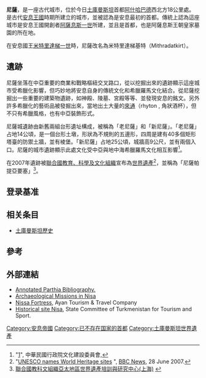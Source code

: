 {{noteTA
|G1=Country
}}
{{世界遗产概要表
|site_img = File:Nisa.jpg
|site_img_capt = 尼薩城遺跡
|site_img_width = 270px
|zh_name = 尼薩帕提亞要塞
|en_name = Parthian Fortresses of Nisa
|fr_name = Forteresses parthes de Nisa
|ID=1242
|country = {{TKM}}
| Region = 亚洲和太平洋地区
|criterion_c = (II)(III)
|rg_year = 2007
|ex_rg_year =
|remarks =
|org_url = http://whc.unesco.org/en/list/1242 
|map_img = 
|map_img_width = 
}}

'''尼薩'''，是一座古代城市，位於今日[[土庫曼斯坦|土庫曼斯坦]]首都[[阿什哈巴德|阿什哈巴德]]西北方18公里處。是古代[[安息王國|安息王國]]時期所建立的城市，並被認為是安息最初的首都。傳統上認為這座城市是安息王國開創者[[阿薩息斯一世|阿薩息斯一世]]所建，並且是首都，也是阿薩息斯王朝皇家墓園的所在地。

在安息國王[[米特里達梯一世_(帕提亞)|米特里達梯一世]]時，尼薩改名為米特里達梯基特（Mithradatkirt）。

==遺跡==

尼薩坐落在中亞重要的商業和戰略樞紐交叉路口，從以挖掘出來的遺跡顯示這座城市受希臘化影響，但巧妙地將安息自身的傳統文化和希臘羅馬文化結合。從尼薩挖掘出一些重要的建築物遺跡，如神殿、陵墓、宮殿等等、並發現安息的銘文。另外許多希臘化的藝術品被發掘出來，當地出土大量的[[來通|來通]]（rhyton , 角狀酒杯），但不只有希臘風格，也有中亞裝飾形式。

尼薩城遺跡由新舊兩組台形遺址構成，被稱為「老尼薩」和「新尼薩」。「老尼薩」占地14公頃，是一個台形土墩，形狀為不規則的五邊形，四周是建有40多個矩形塔臺的防禦土牆，並有棱堡。「新尼薩」占地25公頃，城牆高9公尺，並有兩個入口。尼薩的城市遺跡顯示此處文化受中亞與地中海希臘羅馬文化相互影響<ref>"[http://twh.hach.gov.tw/WorldHeritageContent.action?id=612]{{dead link|date=2017年12月 |bot=InternetArchiveBot |fix-attempted=yes }}", 中華民國行政院文化建設委員會,</ref>。

在2007年遺跡被[[聯合國教育、科學及文化組織|聯合國教育、科學及文化組織]]宣布為[[世界遺產|世界遺產]]<ref>"[http://news.bbc.co.uk/2/hi/asia-pacific/6248244.stm UNESCO names World Heritage sites] {{Wayback|url=http://news.bbc.co.uk/2/hi/asia-pacific/6248244.stm |date=20171209202642 }}", [[BBC_News|BBC News]], 28 June 2007.</ref>，並稱為「尼薩帕提亞要塞」<ref>[http://www.whitr-ap.org/rmenu2_1.asp 聯合國教科文組織亞太地區世界遺產培訓與研究中心(上海)] {{webarchive|url=https://web.archive.org/web/20100213171504/http://www.whitr-ap.org/rmenu2_1.asp |date=2010-02-13 }}</ref>。

==登录基准==
{{世界遗产基准|2|3}}

==相关条目==
* [[土庫曼斯坦歷史|土庫曼斯坦歷史]]

==參考==
{{Reflist}}

==外部連結==
* [http://www.parthia.com/parthia_biblio.htm Annotated Parthia Bibliography.] {{Wayback|url=http://www.parthia.com/parthia_biblio.htm |date=20101225211233 }}
* [http://www.parthia.com/nisa.htm Archaeological Missions in Nisa] {{Wayback|url=http://www.parthia.com/nisa.htm |date=20130601195101 }}
* [https://web.archive.org/web/20041024001609/http://www.ayan-travel.com/tm_rg_ahal_nf.html Nissa Fortress], Ayan Tourism & Travel Company
* [https://web.archive.org/web/20060227233317/http://www.tourism-sport.gov.tm/en/guide/his_art/his_nisa.html Historical site Nisa], State Committee of Turkmenistan for Tourism and Sport.


{{土庫曼世界遺產}}
{{DEFAULTSORT:Nisa}}
[[Category:安息帝國|Category:安息帝國]]
[[Category:已不存在国家的首都|Category:已不存在国家的首都]]
[[Category:土庫曼斯坦世界遺產|Category:土庫曼斯坦世界遺產]]